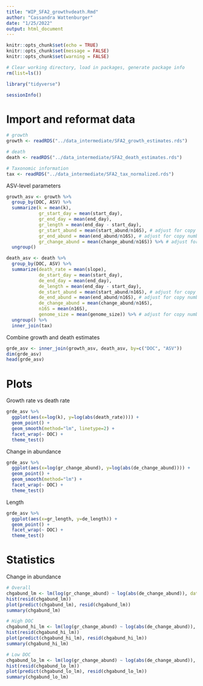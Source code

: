 ```yaml
---
title: "WIP_SFA2_growthvdeath.Rmd"
author: "Cassandra Wattenburger"
date: "1/25/2022"
output: html_document
---
```


```r
knitr::opts_chunk$set(echo = TRUE)
knitr::opts_chunk$set(message = FALSE)
knitr::opts_chunk$set(warning = FALSE)
```

```r
# Clear working directory, load in packages, generate package info
rm(list=ls())

library("tidyverse")

sessionInfo()
```

# Import and reformat data

```r
# growth
growth <- readRDS("../data_intermediate/SFA2_growth_estimates.rds")

# death
death <- readRDS("../data_intermediate/SFA2_death_estimates.rds")

# Taxonomic information
tax <- readRDS("../data_intermediate/SFA2_tax_normalized.rds")
```

ASV-level parameters

```r
growth_asv <- growth %>% 
  group_by(DOC, ASV) %>% 
  summarize(k = mean(k),
            gr_start_day = mean(start_day),
            gr_end_day = mean(end_day),
            gr_length = mean(end_day - start_day),
            gr_start_abund = mean(start_abund/n16S), # adjust for copy number
            gr_end_abund = mean(end_abund/n16S), # adjust for copy number
            gr_change_abund = mean(change_abund/n16S)) %>% # adjust for copy number
  ungroup()

death_asv <- death %>% 
  group_by(DOC, ASV) %>% 
  summarize(death_rate = mean(slope),
            de_start_day = mean(start_day),
            de_end_day = mean(end_day),
            de_length = mean(end_day - start_day),
            de_start_abund = mean(start_abund/n16S), # adjust for copy number
            de_end_abund = mean(end_abund/n16S), # adjust for copy number
            de_change_abund = mean(change_abund/n16S),
            n16S = mean(n16S),
            genome_size = mean(genome_size)) %>% # adjust for copy number
  ungroup() %>% 
  inner_join(tax)
```

Combine growth and death estimates

```r
grde_asv <- inner_join(growth_asv, death_asv, by=c("DOC", "ASV"))
dim(grde_asv)
head(grde_asv)
```

# Plots

Growth rate vs death rate

```r
grde_asv %>% 
  ggplot(aes(x=log(k), y=log(abs(death_rate)))) +
  geom_point() +
  geom_smooth(method="lm", linetype=2) +
  facet_wrap(~ DOC) +
  theme_test()
```

Change in abundance

```r
grde_asv %>% 
  ggplot(aes(x=log(gr_change_abund), y=log(abs(de_change_abund)))) +
  geom_point() +
  geom_smooth(method="lm") +
  facet_wrap(~ DOC) +
  theme_test()
```

Length

```r
grde_asv %>% 
  ggplot(aes(x=gr_length, y=de_length)) +
  geom_point() +
  facet_wrap(~ DOC) +
  theme_test()
```

# Statistics

Change in abundance

```r
# Overall
chgabund_lm <- lm(log(gr_change_abund) ~ log(abs(de_change_abund)), data=grde_asv)
hist(resid(chgabund_lm))
plot(predict(chgabund_lm), resid(chgabund_lm))
summary(chgabund_lm)

# High DOC
chgabund_hi_lm <- lm(log(gr_change_abund) ~ log(abs(de_change_abund)), data=grde_asv[grde_asv$DOC=="high",])
hist(resid(chgabund_hi_lm))
plot(predict(chgabund_hi_lm), resid(chgabund_hi_lm))
summary(chgabund_hi_lm)

# Low DOC
chgabund_lo_lm <- lm(log(gr_change_abund) ~ log(abs(de_change_abund)), data=grde_asv[grde_asv$DOC=="low",])
hist(resid(chgabund_lo_lm))
plot(predict(chgabund_lo_lm), resid(chgabund_lo_lm))
summary(chgabund_lo_lm)
```

